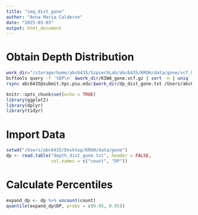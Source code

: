 ```yaml
---
title: "seq_dist_gone"
author: "Anna Maria Calderon"
date: "2025-03-03"
output: html_document
---
```

# Obtain Depth Distribution
```bash
work_dir="/storage/home/abc6435/SzpiechLab/abc6435/KROH/data/gone/vcf_kirt"
bcftools query -f '%DP\n' $work_dir/KIWA_gone.vcf.gz | sort -n | uniq -c > $work_dir/depth_dist_gone.txt
rsync abc6435@submit.hpc.psu.edu:$work_dir/dp_dist_gone.txt /Users/abc6435/Desktop/KROH/data/gone
```

```r
knitr::opts_chunk$set(echo = TRUE)
library(ggplot2)
library(dplyr)
library(tidyr)
```

# Import Data

```r
setwd("/Users/abc6435/Desktop/KROH/data/gone")
dp <- read.table("depth_dist_gone.txt", header = FALSE,
                 col.names = c("count", "DP"))
```

# Calculate Percentiles
```r
expand_dp <- dp %>% uncount(count)
quantile(expand_dp$DP, probs = c(0.05, 0.95))
```
